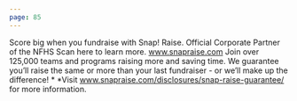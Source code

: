 ```yaml
---
page: 85
---
```


Score big when you fundraise with Snap! Raise. Official Corporate Partner of the NFHS Scan here to learn more. www.snapraise.com Join over 125,000 teams and programs raising more and saving time. We guarantee you’ll raise the same or more than your last fundraiser - or we’ll make up the difference! * *Visit www.snapraise.com/disclosures/snap-raise-guarantee/ for more information.